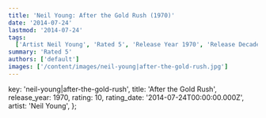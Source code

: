 ```yaml
---
title: 'Neil Young: After the Gold Rush (1970)'
date: '2014-07-24'
lastmod: '2014-07-24'
tags:
  ['Artist Neil Young', 'Rated 5', 'Release Year 1970', 'Release Decade 1970']
summary: 'Rated 5'
authors: ['default']
images: ['/content/images/neil-young|after-the-gold-rush.jpg']
---
```


  key: 'neil-young|after-the-gold-rush',
  title: 'After the Gold Rush',
  release_year: 1970,
  rating: 10,
  rating_date: '2014-07-24T00:00:00.000Z',
  artist: 'Neil Young',
};

<MusicRating data={data} />
